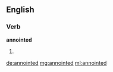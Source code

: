 ==English==

===Verb===
'''annointed'''

# {{past of|[[annoint]]}}

[[de:annointed]]
[[mg:annointed]]
[[ml:annointed]]
